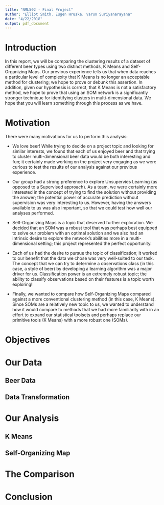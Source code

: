 ```yaml
---
title: "NML502 - Final Project"
author: "Elliot Smith, Eugen Hruska, Varun Suriyanarayana"
date: "4/22/2018"
output: pdf_document
---
```


# Introduction

In this report, we will be comparing the clustering results of a dataset of different beer types using two distinct methods, K Means and Self-Organizing Maps. Our previous experience tells us that when data reaches a particular level of complexity that K Means is no longer an acceptable method for clustering; we hope to prove or debunk this assertion. In addition, given our hypothesis is correct, that K Means is not a satisfactory method, we hope to prove that using an SOM network is a significantly stronger technique for identifying clusters in multi-dimensional data. We hope that you will learn something through this process as we have.

# Motivation

There were many motivations for us to perform this analysis:

* We love beer! While trying to decide on a project topic and looking for similar interests, we found that each of us enjoyed beer and that trying to cluster multi-dimensional beer data would be both interesting and fun; it certainly made working on the project very engaging as we were curious to test the results of our analysis against our previous experience.

* Our group had a strong preference to explore Unsupervies Learning (as opposed to a Supervised approach). As a team, we were certainly more interested in the concept of trying to find the solution without providing the answer; the potential power of accurate prediction without supervision was very interesting to us. However, having the answers available to us was also important, so that we could test how well our analyses performed.

* Self-Organizing Maps is a topic that deserved further exploration. We decided that an SOM was a robust tool that was perhaps best equipped to solve our problem with an optimal solution and we also had an intrinsic desire to explore the network's abilities more in a multi-dimensional setting; this project represented the perfect opportunity.

* Each of us had the desire to pursue the topic of classification; it worked to our benefit that the data we chose was very well-suited to our task. The concept that we can try to determine a observations class (in this case, a style of beer) by developing a learning algorithm was a major driver for us. Classification power is an extremely robust topic; the ability to classify observations based on their features is a topic worth exploring!

* Finally, we wanted to compare how Self-Organizing Maps compared against a more conventional clustering method (in this case, K Means). Since SOMs are a relatively new topic to us, we wanted to understand how it would compare to methods that we had more familiarity with in an effort to expand our statistical toolsets and perhaps replace our primitive tools (K Means) with a more robust one (SOMs).


# Objectives

# Our Data

## Beer Data

## Data Transformation

# Our Analysis

## K Means

## Self-Organizing Map

# The Comparison

# Conclusion
